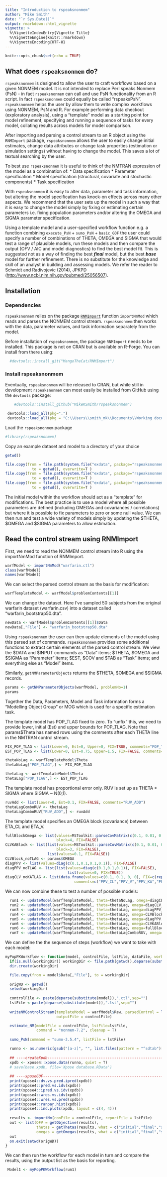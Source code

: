 ```yaml
---
title: "Introduction to rspeaksnonmem"
author: "Mike Smith"
date: "`r Sys.Date()`"
output: rmarkdown::html_vignette
vignette: >
  %\VignetteIndexEntry{Vignette Title}
  %\VignetteEngine{knitr::rmarkdown}
  %\VignetteEncoding{UTF-8}
---
```


```r
knitr::opts_chunk$set(echo = TRUE)
```

## What does `rspeaksnonmem` do?

`rspeaksnonmem` is designed to allow the user to craft workflows based on a given NONMEM model. It is not intended to replace Perl speaks Nonmem (PsN) - in fact `rspeaksnonmem` can call and use PsN functionality from an R script. In fact `rspeaksnonmem` could equally be called "rspeaksPsN". `rspeaksnonmem` helps the user by allow them to write complex workflows using NONMEM, PsN and R. For example performing data checkout (exploratory analysis), using a "template" model as a starting point for model refinement, specifying and running a sequence of tasks for every model, collating results across models for model comparison.

After importing and parsing a control stream to an R object using the `RNMImport` package, `rspeaksnonmem` allows the user to easily change initial estimates, change data attributes or change task properties (estimation or simulation settings) without having to change the model. This saves a lot of textual searching by the user. 

To best use `rspeaksnonmem` it is useful to think of the NMTRAN expression of the model as a combination of:
* Data specification
* Parameter specification
* Model specification (structural, covariate and stochastic components)
* Task specification
 
With `rspeaksnonmem` it is easy to alter data, parameter and task information, but altering the model specification has knock-on effects across many other aspects. We recommend that the user sets up the model in such a way that it is easy to change the model simply by fixing or estimating certain parameters i.e. fixing population parameters and/or altering the OMEGA and SIGMA parameter specification. 

Using a template model and a user-specified workflow function e.g. a function combining `execute_PsN` + `sumo_PsN` + `basic_GOF` the user could specify a number of combinations of THETA, OMEGA and SIGMA that would test a range of plausible models, run these models and then compare the output (OFV / AIC and model diagnostics) to find the best model fit. This is suggested not as a way of finding the best ***final*** model, but the best ***base*** model for further refinement. There is no substitute for the knowledge and skill of an analyst in building and assessing models. We refer the reader to Schmidt and Radivojevic (2014), JPKPD (<http://www.ncbi.nlm.nih.gov/pubmed/25056507>).

## Installation 

### Dependencies 

`rspeaksnonmem` relies on the package [`RNMImport`](https://github.com/MangoTheCat/RNMImport) function 
`importNmMod` which reads and parses the NONMEM control stream. `rspeaksnonmem` then works with
the data, parameter values, and task information separately from the model.

Before installation of `rspeaksnonmem`, the package `RNMImport` needs to be installed. This package is not on CRAN but is available on R-Forge. You can install from there using:

```r
  #devtools::install_git("MangoTheCat/RNMImport")
```

### Install rspeaksnonmem
Eventually, `rspeaksnonmem` will be released to CRAN, but while still in development `rspeaksnonmem` can most easily be installed from GitHub using the `devtools` package:

```r
    #devtools::install_github("MikeKSmith/rspeaksnonmem")
```


```r
 devtools::load_all(pkg=".")
 devtools::load_all(pkg = "C:\\Users\\smith_mk\\Documents\\Working documents\\RNMImport")
```

Load the `rspeaksnonmem` package
```r
#library(rspeaksnonmem)
```

Copy an example dataset and model to a directory of your choice

```r
getwd()

file.copy(from = file.path(system.file("exdata", package="rspeaksnonmem"),"warfarin_conc_pca.csv"),
            to = getwd(), overwrite=T )
file.copy(from = file.path(system.file("exdata", package="rspeaksnonmem"),"warfarin_bootstrap50.dta"),
            to = getwd(), overwrite=T )
file.copy(from = file.path(system.file("exdata", package="rspeaksnonmem"),"warfarin.ctl"),
            to = getwd(), overwrite=T )
```

The initial model within the workflow should act as a "template" for modifications. The best practice is to use a model where all possible parameters are defined (including OMEGAs and covariances / correlations) but where it is possible to fix parameters to zero or some null value. We can then run and test a wide variety of models simply by updating the $THETA, $OMEGA and $SIGMA parameters to allow estimation.

## Read the control stream using RNMImport 
First, we need to read the NONMEM control stream into R using the importNmMod function of RNMImport.
```r
warfModel <- importNmMod("warfarin.ctl")
class(warfModel)
names(warfModel)
```

We can select the parsed control stream as the basis for modification:
```r
warfTemplateModel <- warfModel$problemContents[[1]]
```

We can change the dataset. Here I've sampled 50 subjects from the original warfarin dataset (warfarin.csv) into a dataset called "warfarin_bootstrap50.dta".

```r
newData <- warfModel$problemContents[[1]]$Data
newData[,"File"] <- "warfarin_bootstrap50.dta"
```

Using `rspeaksnonmem` the user can then update elements of the model using this parsed set of commands. `rspeaksnonmem` provides some additional functions to extract certain elements of the parsed control stream. We view the $DATA and $INPUT commands as "Data" items; $THETA, $OMEGA and $SIGMA as "Parameter" items; $EST, $COV and $TAB as "Task" items; and everything else as "Model" items. 

Similarly, `getNMParameterObjects` returns the $THETA, $OMEGA and $SIGMA records.
```r
params <- getNMParameterObjects(warfModel, problemNo=1)
params
```

Together the Data, Parameters, Model and Task information forms a "Modelling Object Group" or MOG which is used for a specific estimation task.

The template model has POP_TLAG fixed to zero. To "unfix" this, we need to provide lower, initial (Est) and upper bounds for POP_TLAG. Note that params$Theta has named rows using the comments after each THETA line in the NMTRAN control stream.
```r
FIX_POP_TLAG <- list(Lower=0, Est=0, Upper=0, FIX=TRUE, comments="POP_TLAG")
EST_POP_TLAG <- list(Lower=0, Est=0.75, Upper=1.5, FIX=FALSE, comments="POP_TLAG")

thetaNoLag <- warfTemplateModel$Theta
thetaNoLag["POP_TLAG",] <- FIX_POP_TLAG

thetaLag <- warfTemplateModel$Theta
thetaLag["POP_TLAG",] <- EST_POP_TLAG
```

The template model has proportional error only. RUV is set up as THETA * SIGMA where SIGMA ~ N(0,1).
```r
ruvAdd <- list(Lower=0, Est=0.1, FIX=FALSE, comments="RUV_ADD")
thetaLagComboRUV <- thetaLag
thetaLagComboRUV["RUV_ADD",] <- ruvAdd
```

The template model specifies an OMEGA block (covariance) between ETA_CL and ETA_V.
```r
fullBlockOmega <- list(values=MSToolkit::parseCovMatrix(c(0.1, 0.01, 0.1, 0.01, 0.01, 0.1, 0.01, 0.01, 0.01, 0.1), nCov=4),
                       block=4, FIX=FALSE)
CLVKABlock <- list(list(values=MSToolkit::parseCovMatrix(c(0.1, 0.01, 0.1, 0.01, 0.01, 0.1), nCov=3),
                       block=3, FIX=FALSE),
                   list(values=0.1, FIX=FALSE))
CLVBlock_noTLAG <- params$OMEGA
diagPPV <- list(values=diag(c(0.1,0.1,0.1,0.1)), FIX=FALSE)
diagPPV_noTLAG <- list(list(values=diag(c(0.1,0.1,0.1)), FIX=FALSE),
                            list(values=0, FIX=TRUE))
diagCLV_noKATLAG <- list(data.frame(values=c(0.1, 0.1, 0, 0), FIX=c(rep(FALSE,2),rep(TRUE,2)),
                               comments=c("PPV_CL","PPV_V","PPV_KA","PPV_TLAG")))
```

We can now combine these to test a number of possible models:
```r
  run1 <- updateModel(warfTemplateModel, theta=thetaNoLag, omega=diagCLV_noKATLAG, data=newData, runno=1) ## First model
  run2 <- updateModel(warfTemplateModel, theta=thetaLag, omega=diagCLV_noKATLAG, data=newData,   runno=2)  ## Add POP_TLAG
  run3 <- updateModel(warfTemplateModel, theta=thetaLag, omega=diagPPV_noTLAG, data=newData,     runno=3)  ## Add PPV_KA
  run4 <- updateModel(warfTemplateModel, theta=thetaLag, omega=CLVBlock_noTLAG, data=newData,    runno=4)  ## Change to block CL, V
  run5 <- updateModel(warfTemplateModel, theta=thetaLag, omega=diagPPV, data=newData,            runno=5)  ## Add PPV_TLAG
  run6 <- updateModel(warfTemplateModel, theta=thetaLag, omega=CLVKABlock, data=newData,         runno=6)  ## Change to block CL, V, KA
  run6 <- updateModel(warfTemplateModel, theta=thetaLag, omega=fullBlockOmega, data=newData,     runno=7)  ## full block OMEGA
  run7 <- updateModel(warfTemplateModel, theta=thetaLagComboRUV, omega=fullBlockOmega, data=newData, runno=8)  ## Combined RUV model (add + prop) 
```

We can define the the sequence of steps (workflow) we want to take with each model:
```r
myPopPKWorkflow <- function(model, controlFile, lstFile, dataFile, workingDir=NULL){
  if(is.null(workingDir)) workingDir <- file.path(getwd(),deparse(substitute(model)))
  dir.create(workingDir)

  file.copy(from = model$Data[,"File"], to = workingDir)
  
  origWD <- getwd()
  setwd(workingDir)
    
  controlFile <- paste(deparse(substitute(model)),".ctl",sep="")
  lstFile <-paste(deparse(substitute(model)),".lst",sep="")
 
  writeNMControlStream(templateModel = warfModel$Raw, parsedControl = list(model),
                       outputFile = controlFile)

  estimate_NM(modelFile = controlFile, lstFile=lstFile, 
              command = "nonmem-7.2", cleanup = T)
              
  sumo_PsN(command = "sumo-3.5.4", listFile = lstFile)

  runno <- as.numeric(gsub("[a-z]", "", list.files(pattern = "^sdtab")[1]))
  
  ## ----createXpdb----------------------------------------------------------
  xpdb <- xpose4::xpose.data(runno, quiet = T)
  # save(base.xpdb, file='Xpose database.RData')
  
  ## ----xposeGOF------------------------------------------------------------
  print(xpose4::dv.vs.pred.ipred(xpdb))
  print(xpose4::pred.vs.idv(xpdb))
  print(xpose4::ipred.vs.idv(xpdb))
  print(xpose4::wres.vs.idv(xpdb))
  print(xpose4::wres.vs.pred(xpdb))
  print(xpose4::ranpar.hist(xpdb))
  print(xpose4::ind.plots(xpdb, layout = c(4, 4)))  
  
  results <- importNm(conFile = controlFile, reportFile = lstFile)
  out <- list(OFV = getObjective(results),
              thetas = getThetas(results, what = c("initial","final","stderrors")),
              omegas = getOmegas(results, what = c("initial","final","stderrors")))
  out
  on.exit(setwd(origWD))
}
```

We can then run the workflow for each model in turn and compare the results, using the output list as the basis for reporting.

```r
 Model1 <- myPopPKWorkflow(run1)
```

